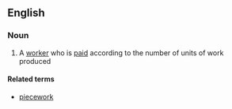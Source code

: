 ==English==

===Noun===
{{en-noun}}

# A [[worker]] who is [[paid]] according to the number of units of work produced

====Related terms====
*[[piecework]]